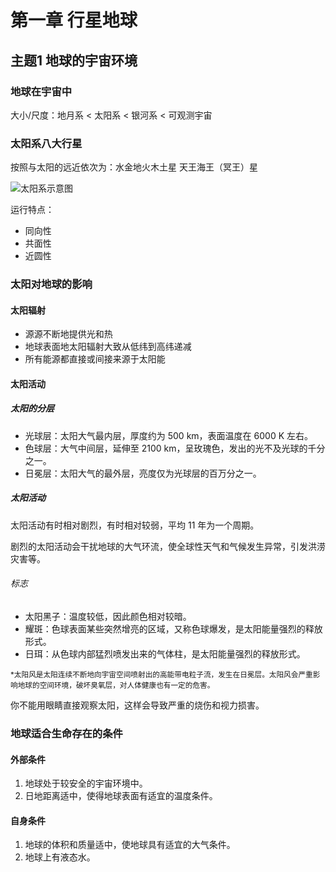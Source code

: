 
# 第一章 行星地球

## 主题1 地球的宇宙环境

### 地球在宇宙中

大小/尺度：地月系 $\lt$ 太阳系 $\lt$ 银河系 $\lt$ 可观测宇宙

### 太阳系八大行星

按照与太阳的远近依次为：水金地火木土星 天王海王（冥王）星

![太阳系示意图](https://upload.wikimedia.org/wikipedia/commons/7/73/Planets2008_hans.jpg)

运行特点：

- 同向性
- 共面性
- 近圆性

### 太阳对地球的影响

#### 太阳辐射

- 源源不断地提供光和热
- 地球表面地太阳辐射大致从低纬到高纬递减
- 所有能源都直接或间接来源于太阳能

#### 太阳活动

##### 太阳的分层

- 光球层：太阳大气最内层，厚度约为 $500 \text{ km}$，表面温度在 $6000 \text{ K}$ 左右。
- 色球层：大气中间层，延伸至 $\text{2100 km}$，呈玫瑰色，发出的光不及光球的千分之一。
- 日冕层：太阳大气的最外层，亮度仅为光球层的百万分之一。
        
##### 太阳活动

太阳活动有时相对剧烈，有时相对较弱，平均 11 年为一个周期。

剧烈的太阳活动会干扰地球的大气环流，使全球性天气和气候发生异常，引发洪涝灾害等。

###### 标志

- 太阳黑子：温度较低，因此颜色相对较暗。
- 耀斑：色球表面某些突然增亮的区域，又称色球爆发，是太阳能量强烈的释放形式。
- 日珥：从色球内部猛烈喷发出来的气体柱，是太阳能量强烈的释放形式。

<small>*太阳风是太阳连续不断地向宇宙空间喷射出的高能带电粒子流，发生在日冕层。太阳风会严重影响地球的空间环境，破坏臭氧层，对人体健康也有一定的危害。</small>

<Callout type="warning">
    你不能用眼睛直接观察太阳，这样会导致严重的烧伤和视力损害。
</Callout>

### 地球适合生命存在的条件

#### 外部条件

1. 地球处于较安全的宇宙环境中。
2. 日地距离适中，使得地球表面有适宜的温度条件。

#### 自身条件

1. 地球的体积和质量适中，使地球具有适宜的大气条件。
2. 地球上有液态水。

